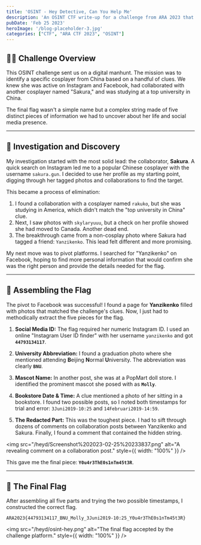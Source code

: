 ```yaml
---
title: 'OSINT - Hey Detective, Can You Help Me'
description: 'An OSINT CTF write-up for a challenge from ARA 2023 that involved tracking down a cosplayer across Instagram and Facebook to assemble a multi-part flag.'
pubDate: 'Feb 25 2023'
heroImage: '/blog-placeholder-3.jpg'
categories: ["CTF", "ARA CTF 2023", "OSINT"]
---
```


## 🕵️‍♀️ Challenge Overview

This OSINT challenge sent us on a digital manhunt. The mission was to identify a specific cosplayer from China based on a handful of clues. We knew she was active on Instagram and Facebook, had collaborated with another cosplayer named "Sakura," and was studying at a top university in China.

The final flag wasn't a simple name but a complex string made of five distinct pieces of information we had to uncover about her life and social media presence.

---

## 🧠 Investigation and Discovery

My investigation started with the most solid lead: the collaborator, **Sakura**. A quick search on Instagram led me to a popular Chinese cosplayer with the username `sakura.gun`. I decided to use her profile as my starting point, digging through her tagged photos and collaborations to find the target.

This became a process of elimination:
1.  I found a collaboration with a cosplayer named `rakuko`, but she was studying in America, which didn't match the "top university in China" clue.
2.  Next, I saw photos with `skylaryuuu`, but a check on her profile showed she had moved to Canada. Another dead end.
3.  The breakthrough came from a non-cosplay photo where Sakura had tagged a friend: `Yanzikenko`. This lead felt different and more promising.

My next move was to pivot platforms. I searched for "Yanzikenko" on Facebook, hoping to find more personal information that would confirm she was the right person and provide the details needed for the flag.

---

## 🔧 Assembling the Flag

The pivot to Facebook was successful! I found a page for **Yanzikenko** filled with photos that matched the challenge's clues. Now, I just had to methodically extract the five pieces for the flag.

1.  **Social Media ID:** The flag required her numeric Instagram ID. I used an online "Instagram User ID finder" with her username `yanzikenko` and got **`44793134117`**.

2.  **University Abbreviation:** I found a graduation photo where she mentioned attending **B**eijing **N**ormal **U**niversity. The abbreviation was clearly **`BNU`**.

3.  **Mascot Name:** In another post, she was at a PopMart doll store. I identified the prominent mascot she posed with as **`Molly`**.

4.  **Bookstore Date & Time:** A clue mentioned a photo of her sitting in a bookstore. I found two possible posts, so I noted both timestamps for trial and error: `3Juni2019-10:25` and `14Februari2019-14:59`.

5.  **The Redacted Part:** This was the toughest piece. I had to sift through dozens of comments on collaboration posts between Yanzikenko and Sakura. Finally, I found a comment that contained the hidden string.

<img src="/heyd/Screenshot%202023-02-25%20233837.png" alt="A revealing comment on a collaboration post." style={{ width: "100%" }} />

This gave me the final piece: **`Y0u4r3ThE0s1nTm45t3R`**.

---

## 🚩 The Final Flag

After assembling all five parts and trying the two possible timestamps, I constructed the correct flag.

```
ARA2023{44793134117_BNU_Molly_3Juni2019-10:25_Y0u4r3ThE0s1nTm45t3R}
```

<img src="/heyd/osint-hey.png" alt="The final flag accepted by the challenge platform." style={{ width: "100%" }} />